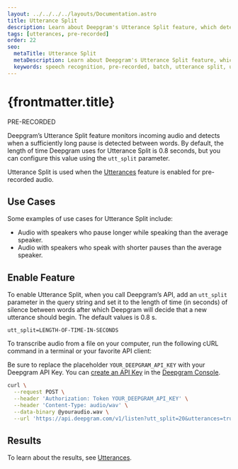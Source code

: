 ---
layout: ../../../../layouts/Documentation.astro
title: Utterance Split
description: Learn about Deepgram's Utterance Split feature, which detects pauses between words in submitted audio. Used when the Utterances feature is enabled for pre-recorded audio.
tags: [utterances, pre-recorded]
order: 22
seo:
  metaTitle: Utterance Split
  metaDescription: Learn about Deepgram's Utterance Split feature, which detects pauses between words in submitted audio. Used when the Utterances feature is enabled for pre-recorded audio.
  keywords: speech recognition, pre-recorded, batch, utterance split, utterances, pause
---

# {frontmatter.title}

<div class="badge">PRE-RECORDED</div>

Deepgram’s Utterance Split feature monitors incoming audio and detects when a sufficiently long pause is detected between words. By default, the length of time Deepgram uses for Utterance Split is 0.8 seconds, but you can configure this value using the `utt_split` parameter.

Utterance Split is used when the [Utterances](/documentation/features/utterances/) feature is enabled for pre-recorded audio.

## Use Cases

Some examples of use cases for Utterance Split include:

- Audio with speakers who pause longer while speaking than the average speaker.
- Audio with speakers who speak with shorter pauses than the average speaker.

## Enable Feature

To enable Utterance Split, when you call Deepgram’s API, add an `utt_split` parameter in the query string and set it to the length of time (in seconds) of silence between words after which Deepgram will decide that a new utterance should begin. The default values is 0.8 s.

`utt_split=LENGTH-OF-TIME-IN-SECONDS`

To transcribe audio from a file on your computer, run the following cURL command in a terminal or your favorite API client:

<Alert type="info">

Be sure to replace the placeholder `YOUR_DEEPGRAM_API_KEY` with your Deepgram API Key. You can [create an API Key](/documentation/getting-started/authentication/#create-an-api-key) in the [Deepgram Console](https://console.deepgram.com).

</Alert>

<CodeGroup title="curl">

<CodeBlock label="curl" active>

```bash
curl \
  --request POST \
  --header 'Authorization: Token YOUR_DEEPGRAM_API_KEY' \
  --header 'Content-Type: audio/wav' \
  --data-binary @youraudio.wav \
  --url 'https://api.deepgram.com/v1/listen?utt_split=20&utterances=true'
```

</CodeBlock>

</CodeGroup>

## Results

To learn about the results, see [Utterances](/documentation/features/utterances/#analyze-response).
